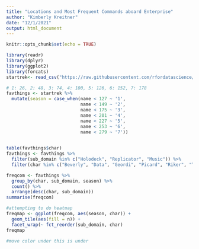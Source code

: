 ```yaml
---
title: "Locations and Most Frequent Commands aboard Enterprise"
author: "Kimberly Kreitner"
date: "12/1/2021"
output: html_document
---
```


```r
knitr::opts_chunk$set(echo = TRUE)
```

```r
library(readr)
library(dplyr)
library(ggplot2)
library(forcats)
startrek<- read_csv("https://raw.githubusercontent.com/rfordatascience/tidytuesday/master/data/2021/2021-08-17/computer.csv")

```

``` r
# 1: 26, 2: 48, 3: 74, 4: 100, 5: 126, 6: 152, 7: 178
favthings <- startrek %>%
  mutate(season = case_when(name < 127 ~ '1',
                            name < 149 ~ '2', 
                            name < 175 ~ '3',
                            name < 201 ~ '4',
                            name < 227 ~ '5',
                            name < 253 ~ '6',
                            name < 279 ~ '7'))
  
```

``` r
table(favthings$char)
favthings <- favthings %>%
  filter(sub_domain %in% c("Holodeck", "Replicator", "Music")) %>%
  filter(char %in% c("Beverly", "Data", "Geordi", "Picard", "Riker", "Troi", "Worf"))

```

``` r
freqcom <- favthings %>%
  group_by(char, sub_domain, season) %>%
  count() %>%
  arrange(desc(char, sub_domain))
summarise(freqcom)

```

``` r
#attempting to do heatmap
freqmap <- ggplot(freqcom, aes(season, char)) +
  geom_tile(aes(fill = n)) +
  facet_wrap(~ fct_reorder(sub_domain, char)
freqmap

#move color under this is under
```
